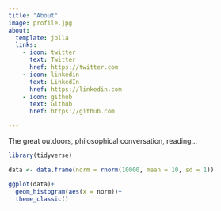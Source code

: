 ```yaml
---
title: "About"
image: profile.jpg
about:
  template: jolla
  links:
    - icon: twitter
      text: Twitter
      href: https://twitter.com
    - icon: linkedin
      text: LinkedIn
      href: https://linkedin.com
    - icon: github
      text: Github
      href: https://github.com

---
```


The great outdoors, philosophical conversation, reading...

```r
library(tidyverse)
```

```r
data <- data.frame(norm = rnorm(10000, mean = 10, sd = 1))

ggplot(data)+
  geom_histogram(aes(x = norm))+
  theme_classic()
```

